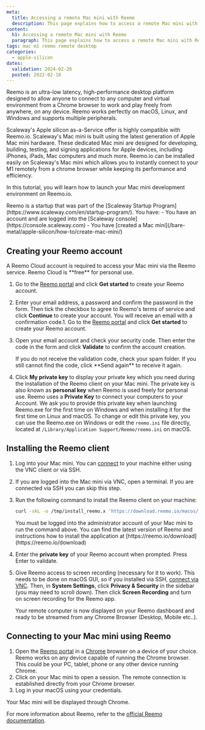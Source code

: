 ```yaml
---
meta:
  title: Accessing a remote Mac mini with Reemo
  description: This page explains how to access a remote Mac mini with Reemo
content:
  h1: Accessing a remote Mac mini with Reemo
  paragraph: This page explains how to access a remote Mac mini with Reemo
tags: mac m1 reemo remote desktop
categories: 
  - apple-silicon
dates:
  validation: 2024-02-26
  posted: 2022-02-18
---
```


Reemo is an ultra-low latency, high-performance desktop platform designed to allow anyone to connect to any computer and virtual environment from a Chrome browser to work and play freely from anywhere, on any device. 
Reemo works perfectly on macOS, Linux, and Windows and supports multiple peripherals.

Scaleway's Apple silicon as-a-Service offer is highly compatible with Reemo.io. Scaleway's Mac mini is built using the latest generation of Apple Mac mini hardware.
These dedicated Mac mini are designed for developing, building, testing, and signing applications for Apple devices, including iPhones, iPads, Mac computers and much more. Reemo.io can be installed easily on Scaleway's Mac mini which allows you to instantly connect to your M1 remotely from a chrome browser while keeping its performance and efficiency.

In this tutorial, you will learn how to launch your Mac mini development environment on Reemo.io.

<Message type="note">
  Reemo is a startup that was part of the [Scaleway Startup Program](https://www.scaleway.com/en/startup-program/).
</Message>

<Macro id="requirements" />

<Message type="requirement">
  You have:
  - You have an account and are logged into the [Scaleway console](https://console.scaleway.com)
  - You have [created a Mac mini](/bare-metal/apple-silicon/how-to/create-mac-mini/)
</Message>

## Creating your Reemo account

<Message type="tip">
  A Reemo Cloud account is required to access your Mac mini via the Reemo service. Reemo Cloud is **free** for personal use.
</Message>

1. Go to the [Reemo portal](https://portal.reemo.io/) and click **Get started** to create your Reemo account.
    <Lightbox src="scaleway-reemo-portal.webp" alt="" />
2. Enter your email address, a password and confirm the password in the form. Then tick the checkbox to agree to Reemo's terms of service and click **Continue** to create your account. You will receive an email with a confirmation code.1. Go to the [Reemo portal](https://portal.reemo.io/) and click **Get started** to create your Reemo account.
    <Lightbox src="scaleway-reemo-portal.webp" alt="" />
3. Open your email account and check your security code. Then enter the code in the form and click **Validate** to confirm the account creation. 
    <Lightbox src="scaleway-reemo-validate.webp" alt="" />

    <Message type="tip">
      If you do not receive the validation code, check your spam folder. If you still cannot find the code, click **Send again** to receive it again.
    </Message>
4. Click **My private key** to display your private key which you need during the installation of the Reemo client on your Mac mini. The private key is also known as **personal key** when Reemo is used freely for personal use.
    <Message type="important">
      Reemo uses a **Private Key** to connect your computers to your Account. We ask you to provide this private key when launching Reemo.exe for the first time on Windows and
      when installing it for the first time on Linux and macOS. To change or edit this private key, you can use the Reemo.exe on Windows or edit the `reemo.ini` file directly, located at `/Library/Application Support/Reemo/reemo.ini` on macOS.
    </Message>

## Installing the Reemo client

1. Log into your Mac mini. You can [connect](/bare-metal/apple-silicon/how-to/connect-to-mac-mini/) to your machine either using the VNC client or via SSH. 
2. If you are logged into the Mac mini via VNC, open a terminal. If you are connected via SSH you can skip this step.
3. Run the following command to install the Reemo client on your machine:
    ```sh 
    curl -skL -o /tmp/install_reemo.x 'https://download.reemo.io/macos/setup.x' && sudo bash /tmp/install_reemo.x
    ```
    <Message type="note">
      You must be logged into the administrator account of your Mac mini to run the command above.
    </Message>

    <Message type="tip">
    You can find the latest version of Reemo and instructions how to install the application at [https://reemo.io/download](https://reemo.io/download)

    <Lightbox src="scaleway-reemo-download.webp" alt="" />

    </Message>
4. Enter the **private key** of your Reemo account when prompted. Press Enter to validate.
5. Give Reemo access to screen recording (necessary for it to work). This needs to be done on macOS GUI, so if you installed via SSH, [connect via VNC](/bare-metal/apple-silicon/how-to/connect-to-mac-mini/#how-to-connect-via-vnc). Then, in **System Settings**, click **Privacy & Security** in the sidebar (you may need to scroll down). Then click **Screen Recording** and turn on screen recording for the Reemo app. 


    Your remote computer is now displayed on your Reemo dashboard and ready to be streamed from any Chrome Browser (Desktop, Mobile etc..).

## Connecting to your Mac mini using Reemo

1. Open the [Reemo portal](https://portal.reemo.io/) in a [Chrome](https://www.google.com/chrome/) browser on a device of your choice.
    <Message type="tip">
      Reemo works on any device capable of running the Chrome browser. This could be your PC, tablet, phone or any other device running Chrome.
    </Message>
2. Click on your Mac mini to open a session. The remote connection is established directly from your Chrome browser.
    <Lightbox src="scaleway-reemo-dashboard.webp" alt="" />
3. Log in your macOS using your credentials.
    <Lightbox src="scaleway-reemo-m1.webp" alt="" />

Your Mac mini will be displayed through Chrome.

For more information about Reemo, refer to the [official Reemo documentation](https://doc.reemo.io/).